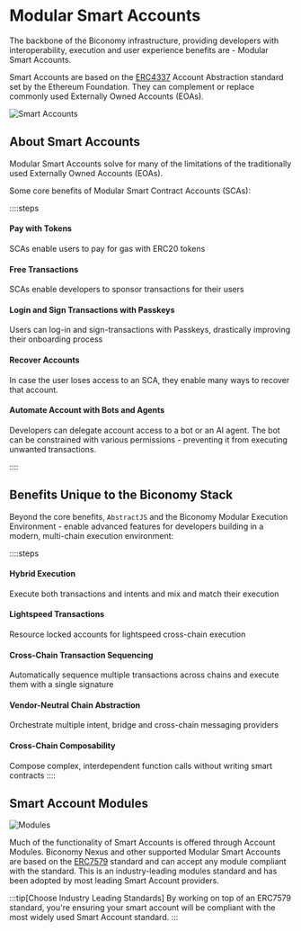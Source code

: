 # Modular Smart Accounts

The backbone of the Biconomy infrastructure, providing developers with interoperability, execution and user 
experience benefits are - Modular Smart Accounts.

Smart Accounts are based on the [ERC4337](https://www.erc4337.io/) Account Abstraction standard set by the Ethereum
Foundation. They can complement or replace commonly used Externally Owned Accounts (EOAs).

![Smart Accounts](https://i.imgur.com/PhfZrml.png)

## About Smart Accounts 

Modular Smart Accounts solve for many of the limitations of the traditionally used Externally Owned Accounts (EOAs).

Some core benefits of Modular Smart Contract Accounts (SCAs):

::::steps
#### Pay with Tokens
SCAs enable users to pay for gas with ERC20 tokens

#### Free Transactions
SCAs enable developers to sponsor transactions for their users

#### Login and Sign Transactions with Passkeys 
Users can log-in and sign-transactions with Passkeys, drastically improving their onboarding process

#### Recover Accounts
In case the user loses access to an SCA, they enable many ways to recover that account.

#### Automate Account with Bots and Agents
Developers can delegate account access to a bot or an AI agent. The bot can be constrained with 
various permissions - preventing it from executing unwanted transactions.

::::

## Benefits Unique to the Biconomy Stack
Beyond the core benefits, `AbstractJS` and the Biconomy Modular Execution Environment - enable advanced 
features for developers building in a modern, multi-chain execution environment:

::::steps
#### Hybrid Execution
Execute both transactions and intents and mix and match their execution

#### Lightspeed Transactions
Resource locked accounts for lightspeed cross-chain execution

#### Cross-Chain Transaction Sequencing
Automatically sequence multiple transactions across chains and execute them with a single signature

#### Vendor-Neutral Chain Abstraction
Orchestrate multiple intent, bridge and cross-chain messaging providers

#### Cross-Chain Composability
Compose complex, interdependent function calls without writing smart contracts
::::

## Smart Account Modules

![Modules](https://i.imgur.com/YJcDR0L.png)

Much of the functionality of Smart Accounts is offered through Account Modules. Biconomy Nexus and other supported
Modular Smart Accounts are based on the [ERC7579](https://erc7579.com/) standard and can accept any module compliant 
with the standard. This is an industry-leading modules standard and has been adopted by most leading Smart Account providers.

:::tip[Choose Industry Leading Standards]
By working on top of an ERC7579 standard, you're ensuring your smart account will be compliant with the most widely used
Smart Account standard.
:::